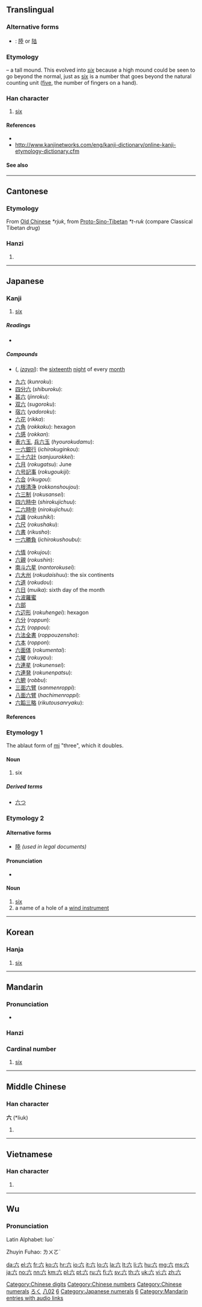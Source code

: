 {{also|大|穴|冘}}
==Translingual==
{{stroke order|type=animate}}
===Alternative forms===
* {{qualifier|Chinese financial form}}: [[陸]] or [[陆]]

===Etymology===
{{liushu|p}} – a tall mound. This evolved into ''[[six]]'' because a high mound could be seen to go beyond the normal, just as [[six]] is a number that goes beyond the natural counting unit ([[five]], the number of fingers on a hand).

===Han character===
{{Han char|rn=12|rad=八|as=02|sn=4|four=0080<sub>0</sub>|canj=卜金 (YC)}}

# [[six]]

====References====
* {{Han ref|kx=0127.010|dkj=|dj=|hdz=10241.090|uh=516D|ud=20845|bh=|bd=}}
* http://www.kanjinetworks.com/eng/kanji-dictionary/online-kanji-etymology-dictionary.cfm

====See also====
{{Chinese-numbers}}

[[Category:Chinese digits]]
[[Category:Chinese numbers]]
[[Category:Chinese numerals]]

----

==Cantonese==

===Etymology===
From [[Old Chinese]] ''*rjuk'', from [[Proto-Sino-Tibetan]] ''*t-ruk'' (compare Classical Tibetan ''drug'')

===Hanzi===
{{yue-hanzi|jyut=|y=[[luk6]]}}

# {{defn|lang=yue|sort=八02}}

----

==Japanese==
{{cardinalbox|ja|5|6|7|五|七}}

===Kanji===
{{ja-kanji|grade=1|rs=八02}}

# [[six]]

=====Readings=====
* {{ja-readings|on=[[ろく]] (''roku'') [[りく]] (''riku'')|kun=[[む]] (''mu''), [[むつ]] ([[六つ]], ''mutsu''), [[むっつ]] ([[六つ]], ''muttsu''), [[むい]] (''mui'')|nanori=[[く]] (''ku''), [[むつ]] (''mutsu''), [[ろっ]] (''rot''), [[ろつ]] (''rotsu'')}}

=====Compounds=====
{{top2}}
* {{l|ja|十六夜}} ({{l|ja|いざよい}}, ''[[izayoi]]''): the [[sixteenth]] [[night]] of every [[month]]
* [[九六]] (''kunroku''):
* [[四分六]] (''shiburoku''):
* [[甚六]] (''jinroku''):
* [[双六]] (''sugoroku''):
* [[宿六]] (''yadoroku''):
* [[六花]] (''rikka''):
* [[六角]] (''rokkaku''): hexagon
* [[六感]] (''rokkan''):
* [[表六玉]], [[兵六玉]] (''hyourokudamu''):
* [[一六銀行]] (''ichirokuginkou''):
* [[三十六計]] (''sanjuurokkei''):
* [[六月]] (''rokugatsu''): June
* [[六号記事]] (''rokugoukiji''):
* [[六合]] (''rikugou''):
* [[六根清浄]] (''rokkonshoujou''):
* [[六三制]] (''rokusansei''):
* [[四六時中]] (''shirokujichuu''):
* [[二六時中]] (''nirokujichuu''):
* [[六識]] (''rokushiki''):
* [[六尺]] (''rokushaku''):
* [[六書]] (''rikusho''):
* [[一六勝負]] (''ichirokushoubu''):
{{mid2}}
* [[六情]] (''rokujou''):
* [[六親]] (''rokushin''):
* [[南斗六星]] (''nantorokusei''):
* [[六大州]] (''rokudaishuu''): the six continents
* [[六道]] (''rokudou''):
* [[六日]] (''muika''): sixth day of the month
* [[六波羅蜜]]
* [[六部]]
* [[六辺形]] (''rokuhengei''): hexagon
* [[六分]] (''roppun''):
* [[六方]] (''roppou''):
* [[六法全書]] (''roppouzensho''):
* [[六本]] (''roppon''):
* [[六面体]] (''rokumentai''):
* [[六曜]] (''rokuyou''):
* [[六連星]] (''rokunensei''):
* [[六連発]] (''rokunenpatsu''):
* [[六腑]] (''robbu''):
* [[三面六臂]] (''sanmenroppi''):
* [[八面六臂]] (''hachimenroppi''):
* [[六韜三略]]  (''rikutousanryaku''):
{{bottom}}

====References====
{{ja-kref
|jis= 4F3B
|kuten= 4727
|shift= 985A
|euc= CFBB
|freq= 96
|nelson= 283
|newnelson= 371
|halpern= 1965
|kld= 1244
|heisig= 6
|tuttle= 2j2.2
}}

===Etymology 1===
The ablaut form of [[三|mi]] "three", which it doubles.

====Noun====
{{ja-noun|k|hira=む|rom=mu}}

# six

=====Derived terms=====
* [[六つ]]

===Etymology 2===

====Alternative forms====
* [[陸]] ''(used in legal documents)''

====Pronunciation====
* {{IPA|/ro.kuꜜ/|[ɽo̞˨.kɯᵝ˦]|lang=ja}}

====Noun====
{{ja-noun|k|hira=ろく|rom=roku}}

# [[six]]
# a name of a hole of a [[wind instrument]]

[[Category:1000 Japanese basic words|ろく]]
[[Category:Grade 1 kanji|八02]]
[[Category:Japanese numbers|6]]
[[Category:Japanese numerals]]

----

==Korean==

===Hanja===
{{ko-hanja|hangeul=[[륙]]([[육]])|rv=ryuk(yuk)|mr=ryuk(yuk)|y=lyuk(<sup>l</sup>yuk)|eumhun=여섯|ehrv=yeoseot|ehmr=yŏsŏt|ehy=yeses}}

# [[six]]

[[Category:Korean numbers|6]]

----

==Mandarin==

===Pronunciation===
* {{audio|zh-liù.ogg|audio}}

===Hanzi===
{{cmn-hanzi|pin=[[liù]] ([[liu4]])|wg=[[liu4|liu<sup>4</sup>]]}}

===Cardinal number===
{{cmn-car-num|ts|pin=liù|pint=liu4|rs=八02}}

# [[six]]

[[Category:Mandarin entries with audio links]]

----

==Middle Chinese==

===Han character===
'''六''' (*liuk)<!--asterisk indicates that this is a reconstructed pronunciation-->

# {{defn|lang=zhx-mid|sort=八02}}

----

==Vietnamese==

===Han character===
{{vi-hantu|[[lục]], [[lúc]], [[lúc]], [[lụt]]|rs=八02}}

# {{defn|lang=vi|sort=八02}}

----

==Wu==
{{zh-attention}}

===Pronunciation===
{{attention|wuu}}

Latin Alphabet: luoˋ

Zhuyin Fuhao: ㄌㄨㄛˋ

[[da:六]]
[[el:六]]
[[fr:六]]
[[ko:六]]
[[hr:六]]
[[io:六]]
[[it:六]]
[[lo:六]]
[[la:六]]
[[lt:六]]
[[li:六]]
[[hu:六]]
[[mg:六]]
[[ms:六]]
[[ja:六]]
[[no:六]]
[[nn:六]]
[[km:六]]
[[pl:六]]
[[pt:六]]
[[ru:六]]
[[fi:六]]
[[sv:六]]
[[th:六]]
[[uk:六]]
[[vi:六]]
[[zh:六]]